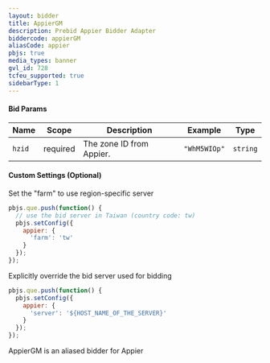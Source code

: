 ```yaml
---
layout: bidder
title: AppierGM
description: Prebid Appier Bidder Adapter
biddercode: appierGM
aliasCode: appier
pbjs: true
media_types: banner
gvl_id: 728
tcfeu_supported: true
sidebarType: 1
---
```


#### Bid Params


| Name      | Scope    | Description               | Example    | Type     |
|-----------|----------|---------------------------|------------|----------|
| `hzid`    | required | The zone ID from Appier.  | `"WhM5WIOp"` | `string` |

#### Custom Settings (Optional)

Set the "farm" to use region-specific server

```javascript
pbjs.que.push(function() {
  // use the bid server in Taiwan (country code: tw)
  pbjs.setConfig({
    appier: {
      'farm': 'tw'
    }
  });
});
```

Explicitly override the bid server used for bidding

```javascript
pbjs.que.push(function() {
  pbjs.setConfig({
    appier: {
      'server': '${HOST_NAME_OF_THE_SERVER}'
    }
  });
});
```

AppierGM is an aliased bidder for Appier
